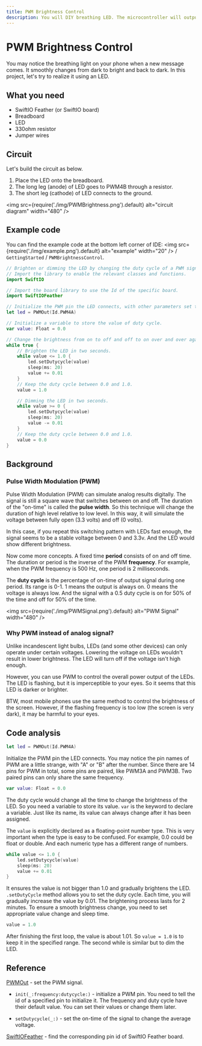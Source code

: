```yaml
---
title: PWM Brightness Control
description: You will DIY breathing LED. The microcontroller will output PWM signals to make the LED brighter or dimmer.
---
```


# PWM Brightness Control

You may notice the breathing light on your phone when a new message comes. It smoothly changes from dark to bright and back to dark. In this project, let's try to realize it using an LED. 

## What you need

- SwiftIO Feather (or SwiftIO board)
- Breadboard
- LED
- 330ohm resistor
- Jumper wires

## Circuit

Let's build the circuit as below.

1. Place the LED onto the breadboard.
2. The long leg (anode) of LED goes to PWM4B through a resistor.
3. The short leg (cathode) of LED connects to the ground.


<img
  src={require('./img/PWMBrightness.png').default}
  alt="circuit diagram" width="480"
/>


## Example code

You can find the example code at the bottom left corner of IDE: <img
  src={require('./img/example.png').default}
  alt="example" width="20"
/> / `GettingStarted` / `PWMBrightnessControl`.

```swift
// Brighten or dimming the LED by changing the duty cycle of a PWM signal.
// Import the library to enable the relevant classes and functions.
import SwiftIO

// Import the board library to use the Id of the specific board.
import SwiftIOFeather

// Initialize the PWM pin the LED connects, with other parameters set to default.
let led = PWMOut(Id.PWM4A)

// Initialize a variable to store the value of duty cycle.
var value: Float = 0.0

// Change the brightness from on to off and off to on over and over again.
while true {
    // Brighten the LED in two seconds.
    while value <= 1.0 {
        led.setDutycycle(value)
        sleep(ms: 20)
        value += 0.01
    }
    // Keep the duty cycle between 0.0 and 1.0.
    value = 1.0

    // Dimming the LED in two seconds.
    while value >= 0 {
        led.setDutycycle(value)
        sleep(ms: 20)
        value -= 0.01
    }
    // Keep the duty cycle between 0.0 and 1.0.
    value = 0.0
}
```


## Background

### Pulse Width Modulation (PWM)

Pulse Width Modulation (PWM) can simulate analog results digitally. The signal is still a square wave that switches between on and off. The duration of the "on-time" is called the **pulse width**. So this technique will change the duration of high level relative to low level. In this way, it will simulate the voltage between fully open (3.3 volts) and off (0 volts).  

In this case, if you repeat this switching pattern with LEDs fast enough, the signal seems to be a stable voltage between 0 and 3.3v. And the LED would show different brightness.

Now come more concepts. A fixed time **period** consists of on and off time. The duration or period is the inverse of the PWM **frequency**. For example, when the PWM frequency is 500 Hz, one period is 2 milliseconds.

The **duty cycle** is the percentage of on-time of output signal during one period. Its range is 0-1. 1 means the output is always on. 0 means the voltage is always low. And the signal with a 0.5 duty cycle is on for 50% of the time and off for 50% of the time.


<img
  src={require('./img/PWMSignal.png').default}
  alt="PWM Signal" width="480"
/>

### Why PWM instead of analog signal?

Unlike incandescent light bulbs, LEDs (and some other devices) can only operate under certain voltages. Lowering the voltage on LEDs wouldn't result in lower brightness. The LED will turn off if the voltage isn't high enough.

However, you can use PWM to control the overall power output of the LEDs. The LED is flashing, but it is imperceptible to your eyes. So it seems that this LED is darker or brighter.

BTW, most mobile phones use the same method to control the brightness of the screen. However, if the flashing frequency is too low (the screen is very dark), it may be harmful to your eyes.


## Code analysis

```swift
let led = PWMOut(Id.PWM4A)
```
Initialize the PWM pin the LED connects. You may notice the pin names of PWM are a little strange, with "A" or "B" after the number. Since there are 14 pins for PWM in total, some pins are paired, like PWM3A and PWM3B. Two paired pins can only share the same frequency.

```swift
var value: Float = 0.0
```
The duty cycle would change all the time to change the brightness of the LED. So you need a variable to store its value. `var` is the keyword to declare a variable. Just like its name, its value can always change after it has been assigned. 

The `value` is explicitly declared as a floating-point number type. This is very important when the type is easy to be confused. For example, 0.0 could be float or double. And each numeric type has a different range of numbers. 

```swift
while value <= 1.0 {
    led.setDutycycle(value)
    sleep(ms: 20)
    value += 0.01
}
```

It ensures the value is not bigger than 1.0 and gradually brightens the LED. `.setDutyCycle` method allows you to set the duty cycle. Each time, you will gradually increase the value by 0.01. The brightening process lasts for 2 minutes. To ensure a smooth brightness change, you need to set appropriate value change and sleep time. 

```swift
value = 1.0
```
After finishing the first loop, the value is about 1.01. So `value = 1.0` is to keep it in the specified range.  The second while is similar but to dim the LED. 

## Reference

[PWMOut](https://swiftioapi.madmachine.io/Classes/PWMOut.html) - set the PWM signal.

- `init(_:frequency:dutycycle:)` - initialize a PWM pin. You need to tell the id of a specified pin to initialize it. The frequency and duty cycle have their default value. You can set their values or change them later.

- `setDutycycle(_:)` - set the on-time of the signal to change the average voltage.

[SwiftIOFeather](https://github.com/madmachineio/MadBoards/blob/main/Sources/SwiftIOFeather/Id.swift) - find the corresponding pin id of SwiftIO Feather board.